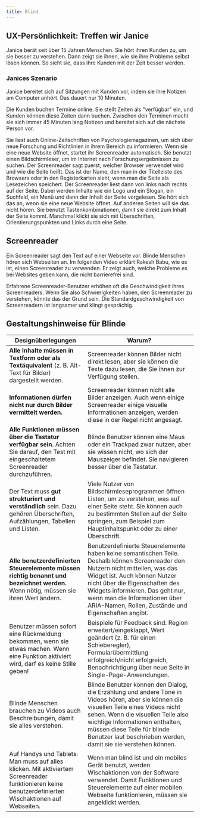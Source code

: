 ```yaml
---
title: Blind
---
```


## UX-Persönlichkeit: Treffen wir Janice

Janice berät seit über 15 Jahren Menschen. Sie hört ihren Kunden zu, um sie besser zu verstehen. Dann zeigt sie ihnen, wie
sie ihre Probleme selbst lösen können. So sieht sie, dass ihre Kunden mit der Zeit besser werden.

### Janices Szenario

Janice bereitet sich auf Sitzungen mit Kunden vor, indem sie ihre Notizen am Computer anhört. Das dauert nur 10 Minuten.

Die Kunden buchen Termine online. Sie stellt Zeiten als "verfügbar" ein, und Kunden können diese Zeiten dann buchen. Zwischen
den Terminen macht sie sich immer 45 Minuten lang Notizen und bereitet sich auf die nächste Person vor.

Sie liest auch Online-Zeitschriften von Psychologiemagazinen, um sich über neue Forschung und Richtlinien in ihrem Bereich zu
informieren. Wenn sie eine neue Website öffnet, startet ihr Screenreader automatisch. Sie benutzt einen Bildschirmleser, um im
Internet nach Forschungsergebnissen zu suchen. Der Screenreader sagt zuerst, welcher Browser verwendet wird und wie die Seite
heißt. Das ist der Name, den man in der Titelleiste des Browsers oder in den Registerkarten sieht, wenn man die Seite als
Lesezeichen speichert. Der Screenreader liest dann von links nach rechts auf der Seite. Dabei werden Inhalte wie ein Logo und
ein Slogan, ein Suchfeld, ein Menü und dann der Inhalt der Seite vorgelesen. Sie hört sich das an, wenn sie eine neue Website
öffnet. Auf anderen Seiten will sie das nicht hören. Sie benutzt Tastenkombinationen, damit sie direkt zum Inhalt der Seite
kommt. Manchmal klickt sie sich mit Überschriften, Orientierungspunkten und Links durch eine Seite.

## Screenreader

Ein Screenreader sagt den Text auf einer Webseite vor. Blinde Menschen hören sich Webseiten an. Im folgenden Video erklärt Rakesh
Babu, wie es ist, einen Screenreader zu verwenden. Er zeigt auch, welche Probleme es bei Websites geben kann, die nicht barrierefrei
sind.

<Aside title="Hinweis">
Erfahrene Screenreader-Benutzer erhöhen oft die Geschwindigkeit ihres Screenreaders. Wenn Sie also Schwierigkeiten haben,
den Screenreader zu verstehen, könnte das der Grund sein. Die Standardgeschwindigkeit von Screenreadern ist langsamer und
klingt gesprächig.
</Aside>

<YouTube videoId="qL4shFJHOvc" title="Helping the blind navigate the online world" />

## Gestaltungshinweise für Blinde

| Designüberlegungen                                                                                                                                    | Warum?                                                                                                                                                                                                                                                                                                                       |
| ----------------------------------------------------------------------------------------------------------------------------------------------------- | -----------------------------------------------------------------------------------------------------------------------------------------------------------------------------------------------------------------------------------------------------------------------------------------------------------------------------|
| **Alle Inhalte müssen in Textform oder als Textäquivalent** (z. B. Alt-Text für Bilder) dargestellt werden.                                           | Screenreader können Bilder nicht direkt lesen, aber sie können die Texte dazu lesen, die Sie ihnen zur Verfügung stellen.                                                                                                                                                                                                    |
| **Informationen dürfen nicht nur durch Bilder vermittelt werden.**                                                                                    | Screenreader können nicht alle Bilder anzeigen. Auch wenn einige Screenreader einige visuelle Informationen anzeigen, werden diese in der Regel nicht angesagt.                                                                                                                                                              |
| **Alle Funktionen müssen über die Tastatur verfügbar sein.** Achten Sie darauf, den Test mit eingeschaltetem Screenreader durchzuführen.              | Blinde Benutzer können eine Maus oder ein Trackpad zwar nutzen, aber sie wissen nicht, wo sich der Mauszeiger befindet. Sie navigieren besser über die Tastatur.                                                                                                                                                             |
| Der Text muss **gut strukturiert und verständlich** sein. Dazu gehören Überschriften, Aufzählungen, Tabellen und Listen.                              | Viele Nutzer von Bildschirmleseprogrammen öffnen Listen, um zu verstehen, was auf einer Seite steht. Sie können auch zu bestimmten Stellen auf der Seite springen, zum Beispiel zum Hauptinhaltspunkt oder zu einer Überschrift.                                                                                             |
| **Alle benutzerdefinierten Steuerelemente müssen richtig benannt und bezeichnet werden.** Wenn nötig, müssen sie ihren Wert ändern.                   | Benutzerdefinierte Steuerelemente haben keine semantischen Teile. Deshalb können Screenreader den Nutzern nicht mitteilen, was das Widget ist. Auch können Nutzer nicht über die Eigenschaften des Widgets informieren. Das geht nur, wenn man die Informationen über ARIA-Namen, Rollen, Zustände und Eigenschaften angibt. |
| Benutzer müssen sofort eine Rückmeldung bekommen, wenn sie etwas machen. Wenn eine Funktion aktiviert wird, darf es keine Stille geben!               | Beispiele für Feedback sind: Region erweitert/eingeklappt, Wert geändert (z. B. für einen Schieberegler), Formularübermittlung erfolgreich/nicht erfolgreich, Benachrichtigung über neue Seite in Single-Page-Anwendungen.                                                                                                   |
| Blinde Menschen brauchen zu Videos auch Beschreibungen, damit sie alles verstehen.                                                                    | Blinde Benutzer können den Dialog, die Erzählung und andere Töne in Videos hören, aber sie können die visuellen Teile eines Videos nicht sehen. Wenn die visuellen Teile also wichtige Informationen enthalten, müssen diese Teile für blinde Benutzer laut beschrieben werden, damit sie sie verstehen können.              |
| Auf Handys und Tablets: Man muss auf alles klicken. Mit aktiviertem Screenreader funktionieren keine benutzerdefinierten Wischaktionen auf Webseiten. | Wenn man blind ist und ein mobiles Gerät benutzt, werden Wischaktionen von der Software verwendet. Damit Funktionen und Steuerelemente auf einer mobilen Webseite funktionieren, müssen sie angeklickt werden.                                                                                                               |

